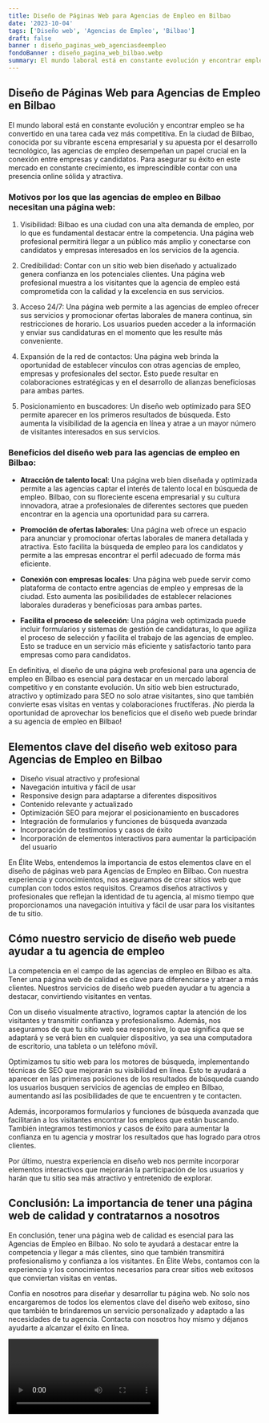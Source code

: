 ```yaml
---
title: Diseño de Páginas Web para Agencias de Empleo en Bilbao
date: '2023-10-04'
tags: ['Diseño web', 'Agencias de Empleo', 'Bilbao']
draft: false
banner : diseño_paginas_web_agenciasdeempleo
fondoBanner : diseño_pagina_web_bilbao.webp
summary: El mundo laboral está en constante evolución y encontrar empleo se ha convertido en una tarea cada vez más competitiva. En la ciudad de Bilbao, conocida por su vibrante escena empresarial y su apuesta por el desarrollo tecnológico, las agencias de empleo desempeñan un papel crucial en la conexión entre empresas y candidatos. Para asegurar su éxito en este mercado en constante crecimiento, es imprescindible contar con una presencia online sólida y atractiva.
---
```


## Diseño de Páginas Web para Agencias de Empleo en Bilbao

El mundo laboral está en constante evolución y encontrar empleo se ha convertido en una tarea cada vez más competitiva. En la ciudad de Bilbao, conocida por su vibrante escena empresarial y su apuesta por el desarrollo tecnológico, las agencias de empleo desempeñan un papel crucial en la conexión entre empresas y candidatos. Para asegurar su éxito en este mercado en constante crecimiento, es imprescindible contar con una presencia online sólida y atractiva.

### Motivos por los que las agencias de empleo en Bilbao necesitan una página web:

1. Visibilidad: Bilbao es una ciudad con una alta demanda de empleo, por lo que es fundamental destacar entre la competencia. Una página web profesional permitirá llegar a un público más amplio y conectarse con candidatos y empresas interesados en los servicios de la agencia.

2. Credibilidad: Contar con un sitio web bien diseñado y actualizado genera confianza en los potenciales clientes. Una página web profesional muestra a los visitantes que la agencia de empleo está comprometida con la calidad y la excelencia en sus servicios.

3. Acceso 24/7: Una página web permite a las agencias de empleo ofrecer sus servicios y promocionar ofertas laborales de manera continua, sin restricciones de horario. Los usuarios pueden acceder a la información y enviar sus candidaturas en el momento que les resulte más conveniente.

4. Expansión de la red de contactos: Una página web brinda la oportunidad de establecer vínculos con otras agencias de empleo, empresas y profesionales del sector. Esto puede resultar en colaboraciones estratégicas y en el desarrollo de alianzas beneficiosas para ambas partes.

5. Posicionamiento en buscadores: Un diseño web optimizado para SEO permite aparecer en los primeros resultados de búsqueda. Esto aumenta la visibilidad de la agencia en línea y atrae a un mayor número de visitantes interesados en sus servicios.

### Beneficios del diseño web para las agencias de empleo en Bilbao:

- **Atracción de talento local**: Una página web bien diseñada y optimizada permite a las agencias captar el interés de talento local en búsqueda de empleo. Bilbao, con su floreciente escena empresarial y su cultura innovadora, atrae a profesionales de diferentes sectores que pueden encontrar en la agencia una oportunidad para su carrera.

- **Promoción de ofertas laborales**: Una página web ofrece un espacio para anunciar y promocionar ofertas laborales de manera detallada y atractiva. Esto facilita la búsqueda de empleo para los candidatos y permite a las empresas encontrar el perfil adecuado de forma más eficiente.

- **Conexión con empresas locales**: Una página web puede servir como plataforma de contacto entre agencias de empleo y empresas de la ciudad. Esto aumenta las posibilidades de establecer relaciones laborales duraderas y beneficiosas para ambas partes.

- **Facilita el proceso de selección**: Una página web optimizada puede incluir formularios y sistemas de gestión de candidaturas, lo que agiliza el proceso de selección y facilita el trabajo de las agencias de empleo. Esto se traduce en un servicio más eficiente y satisfactorio tanto para empresas como para candidatos.

En definitiva, el diseño de una página web profesional para una agencia de empleo en Bilbao es esencial para destacar en un mercado laboral competitivo y en constante evolución. Un sitio web bien estructurado, atractivo y optimizado para SEO no solo atrae visitantes, sino que también convierte esas visitas en ventas y colaboraciones fructíferas. ¡No pierda la oportunidad de aprovechar los beneficios que el diseño web puede brindar a su agencia de empleo en Bilbao!

<GifSeo />

<Cta />

## Elementos clave del diseño web exitoso para Agencias de Empleo en Bilbao

- Diseño visual atractivo y profesional
- Navegación intuitiva y fácil de usar
- Responsive design para adaptarse a diferentes dispositivos
- Contenido relevante y actualizado
- Optimización SEO para mejorar el posicionamiento en buscadores
- Integración de formularios y funciones de búsqueda avanzada
- Incorporación de testimonios y casos de éxito
- Incorporación de elementos interactivos para aumentar la participación del usuario

En Élite Webs, entendemos la importancia de estos elementos clave en el diseño de páginas web para Agencias de Empleo en Bilbao. Con nuestra experiencia y conocimientos, nos aseguramos de crear sitios web que cumplan con todos estos requisitos. Creamos diseños atractivos y profesionales que reflejan la identidad de tu agencia, al mismo tiempo que proporcionamos una navegación intuitiva y fácil de usar para los visitantes de tu sitio.

## Cómo nuestro servicio de diseño web puede ayudar a tu agencia de empleo

La competencia en el campo de las agencias de empleo en Bilbao es alta. Tener una página web de calidad es clave para diferenciarse y atraer a más clientes. Nuestros servicios de diseño web pueden ayudar a tu agencia a destacar, convirtiendo visitantes en ventas.

Con un diseño visualmente atractivo, logramos captar la atención de los visitantes y transmitir confianza y profesionalismo. Además, nos aseguramos de que tu sitio web sea responsive, lo que significa que se adaptará y se verá bien en cualquier dispositivo, ya sea una computadora de escritorio, una tableta o un teléfono móvil.

Optimizamos tu sitio web para los motores de búsqueda, implementando técnicas de SEO que mejorarán su visibilidad en línea. Esto te ayudará a aparecer en las primeras posiciones de los resultados de búsqueda cuando los usuarios busquen servicios de agencias de empleo en Bilbao, aumentando así las posibilidades de que te encuentren y te contacten.

Además, incorporamos formularios y funciones de búsqueda avanzada que facilitarán a los visitantes encontrar los empleos que están buscando. También integramos testimonios y casos de éxito para aumentar la confianza en tu agencia y mostrar los resultados que has logrado para otros clientes.

Por último, nuestra experiencia en diseño web nos permite incorporar elementos interactivos que mejorarán la participación de los usuarios y harán que tu sitio sea más atractivo y entretenido de explorar.

## Conclusión: La importancia de tener una página web de calidad y contratarnos a nosotros

En conclusión, tener una página web de calidad es esencial para las Agencias de Empleo en Bilbao. No solo te ayudará a destacar entre la competencia y llegar a más clientes, sino que también transmitirá profesionalismo y confianza a los visitantes. En Élite Webs, contamos con la experiencia y los conocimientos necesarios para crear sitios web exitosos que conviertan visitas en ventas.

Confía en nosotros para diseñar y desarrollar tu página web. No solo nos encargaremos de todos los elementos clave del diseño web exitoso, sino que también te brindaremos un servicio personalizado y adaptado a las necesidades de tu agencia. Contacta con nosotros hoy mismo y déjanos ayudarte a alcanzar el éxito en línea.

<Video />

<CtaBot job='Agencias de Empleo' city='Bilbao'/>

<Gmaps query='Bilbao+españa+maps' />